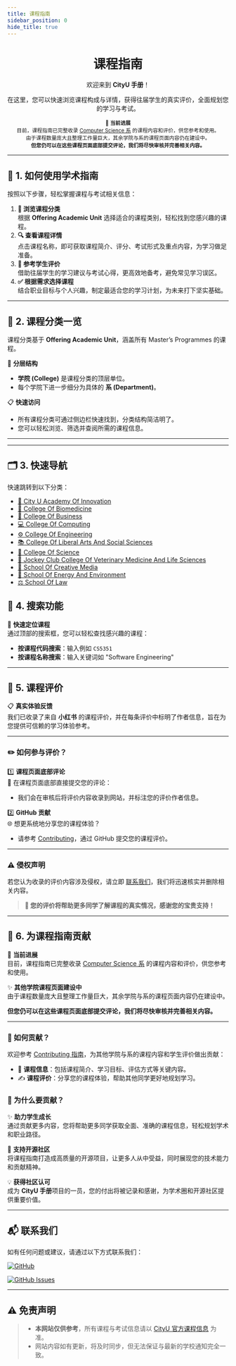 ```yaml
---
title: 课程指南
sidebar_position: 0
hide_title: true
---
```


<div align="center" style={{ lineHeight: '1.5', fontSize: '0.9rem' }}>
    <h1 style={{ marginBottom: '0.5rem', fontSize: '2.5rem', background: 'linear-gradient(90deg, #de6f31, #da542b, #bf1846, #9f0c43)', WebkitBackgroundClip: 'text', WebkitTextFillColor: 'transparent' }}><strong>课程指南</strong></h1>
    <p style={{ marginBottom: '0.5rem', color: '#555' }}>欢迎来到 <strong>CityU 手册</strong>！</p>
    <p style={{ marginBottom: '0.5rem', color: '#555' }}>在这里，您可以快速浏览课程构成与详情，获得往届学生的真实评价，全面规划您的学习与考试。</p>
    <small style={{ fontSize: '0.6rem', color: '#777' }}>
        📘 <strong>当前进展</strong><br />
        目前，课程指南已完整收录 <a href="https://penjc.github.io/cityU-navigator/docs/category/department-of-computer-science" style={{ color: '#bf1846', textDecoration: 'none' }}>Computer Science 系</a> 的课程内容和评价，供您参考和使用。<br />
        由于课程数量庞大且整理工作量巨大，其余学院与系的课程页面内容仍在建设中。<br />
        <strong>但您仍可以在这些课程页面底部提交评论，我们将尽快审核并完善相关内容。</strong>
    </small>
</div>

---

## 🚀 **1. 如何使用学术指南**

按照以下步骤，轻松掌握课程与考试相关信息：

1. **📂 浏览课程分类**  
   根据 **Offering Academic Unit** 选择适合的课程类别，轻松找到您感兴趣的课程。
2. **🔍 查看课程详情**  
   点击课程名称，即可获取课程简介、评分、考试形式及重点内容，为学习做足准备。
3. **📝 参考学生评价**  
   借助往届学生的学习建议与考试心得，更高效地备考，避免常见学习误区。
4. **✅ 根据需求选择课程**  
   结合职业目标与个人兴趣，制定最适合您的学习计划，为未来打下坚实基础。

---

## 📑 **2. 课程分类一览**

课程分类基于 **Offering Academic Unit**，涵盖所有 Master’s Programmes 的课程。

📂 **分层结构**
- **学院 (College)** 是课程分类的顶层单位。
- 每个学院下进一步细分为具体的 **系 (Department)**。

📋 **快速访问**
- 所有课程分类可通过侧边栏快速找到，分类结构简洁明了。
- 您可以轻松浏览、筛选并查阅所需的课程信息。

---

---

## 🗂 **3. 快速导航**

快速跳转到以下分类：

- [📘 City U Academy Of Innovation](https://penjc.github.io/cityU-navigator/docs/category/cityu-academy-of-innovation)
- [🔬 College Of Biomedicine](https://penjc.github.io/cityU-navigator/docs/category/college-of-biomedicine)
- [💼 College Of Business](https://penjc.github.io/cityU-navigator/docs/category/college-of-business)
- [💻 College Of Computing](https://penjc.github.io/cityU-navigator/docs/category/college-of-computing)
- [⚙️ College Of Engineering](https://penjc.github.io/cityU-navigator/docs/category/college-of-engineering)
- [📚 College Of Liberal Arts And Social Sciences](https://penjc.github.io/cityU-navigator/docs/category/college-of-liberal-arts-and-social-sciences)
- [🔢 College Of Science](https://penjc.github.io/cityU-navigator/docs/category/college-of-science)
- [🐾 Jockey Club College Of Veterinary Medicine And Life Sciences](https://penjc.github.io/cityU-navigator/docs/category/jockey-club-college-of-veterinary-medicine-and-life-sciences)
- [🎨 School Of Creative Media](https://penjc.github.io/cityU-navigator/docs/category/school-of-creative-media)
- [🌱 School Of Energy And Environment](https://penjc.github.io/cityU-navigator/docs/category/school-of-energy-and-environment)
- [⚖️ School Of Law](https://penjc.github.io/cityU-navigator/docs/category/school-of-law)

## 🔎 **4. 搜索功能**

🎯 **快速定位课程**  
通过顶部的搜索框，您可以轻松查找感兴趣的课程：
- **按课程代码搜索**：输入例如 `CS5351`
- **按课程名称搜索**：输入关键词如 "Software Engineering"

---

## 💬 **5. 课程评价**

📋 **真实体验反馈**  
我们已收录了来自 **小红书** 的课程评价，并在每条评价中标明了作者信息，旨在为您提供可信赖的学习体验参考。

---

### **✏️ 如何参与评价？**

1️⃣ **课程页面底部评论**  
💬 在课程页面底部直接提交您的评论：
- 我们会在审核后将评价内容收录到网站，并标注您的评价作者信息。

2️⃣ **GitHub 贡献**  
🌐 想更系统地分享您的课程体验？
- 请参考 [Contributing](https://penjc.github.io/cityU-navigator/contributing)，通过 GitHub 提交您的课程评价。

---

### **⚠️ 侵权声明**
若您认为收录的评价内容涉及侵权，请立即 [联系我们](https://github.com/penjc/cityU-navigator/issues)，我们将迅速核实并删除相关内容。

> **🌟 您的评价将帮助更多同学了解课程的真实情况，感谢您的宝贵支持！**

---

## 🌟 **6. 为课程指南贡献**

📘 **当前进展**  
目前，课程指南已完整收录 [Computer Science 系](https://penjc.github.io/cityU-navigator/docs/category/department-of-computer-science) 的课程内容和评价，供您参考和使用。

✨ **其他学院课程页面建设中**  
由于课程数量庞大且整理工作量巨大，其余学院与系的课程页面内容仍在建设中。

**但您仍可以在这些课程页面底部提交评论，我们将尽快审核并完善相关内容。**

---

###  **📢 如何贡献？**

欢迎参考 [Contributing 指南](https://penjc.github.io/cityU-navigator/contributing)，为其他学院与系的课程内容和学生评价做出贡献：
- 📝 **课程信息**：包括课程简介、学习目标、评估方式等关键内容。
- ✍️ **课程评价**：分享您的课程体验，帮助其他同学更好地规划学习。

### 🎯 **为什么要贡献？**

✨ **助力学生成长**  
通过贡献更多内容，您将帮助更多同学获取全面、准确的课程信息，轻松规划学术和职业路径。

🌟 **支持开源社区**  
将课程指南打造成高质量的开源项目，让更多人从中受益，同时展现您的技术能力和贡献精神。

💡 **获得社区认可**  
成为 **CityU 手册**项目的一员，您的付出将被记录和感谢，为学术圈和开源社区提供重要价值。

---

## 📬 **联系我们**

如有任何问题或建议，请通过以下方式联系我们：

[![GitHub](https://img.shields.io/badge/GitHub-Repository-blue?logo=github&style=flat-square)](https://github.com/penjc/cityU-navigator)

[![GitHub Issues](https://img.shields.io/badge/GitHub-Submit%20Issue-green?logo=github&style=flat-square)](https://github.com/penjc/cityU-navigator/issues)

---

## ⚠️ **免责声明**

> - **本网站仅供参考**，所有课程与考试信息请以 [CityU 官方课程信息](https://www.cityu.edu.hk) 为准。
> - 网站内容如有更新，将及时同步，但无法保证与最新的学校通知完全一致。